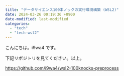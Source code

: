 ```yaml
---
title: "データサイエンス100本ノックの実行環境構築 (WSL2)"
date: 2024-03-26 00:19:36 +0900
date-modified: last-modified
categories:
  - "tech"
  - "tech-wsl2"
---
```


こんにちは。i9wa4 です。

下記リポジトリを見てください。以上。

<https://github.com/i9wa4/wsl2-100knocks-preprocess>
